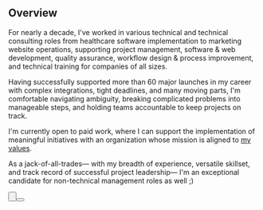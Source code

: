 <Heading level="h1" text="Project Leadership & Technical Consulting" />

<Status text="Open to Work" />

## Overview

For nearly a decade, I've worked in various technical and technical consulting roles from healthcare software implementation to marketing website operations, supporting project management, software & web development, quality assurance, workflow design & process improvement, and technical training for companies of all sizes.

Having successfully supported more than 60 major launches in my career with complex integrations, tight deadlines, and many moving parts, I'm comfortable navigating ambiguity, breaking complicated problems into manageable steps, and holding teams accountable to keep projects on track.

<span className="bold-underline">I'm currently open to paid work</span>, where I can support the implementation of meaningful initiatives with an organization whose mission is aligned to [my values](/work/spiritual).

As a jack-of-all-trades— with my breadth of experience, versatile skillset, and track record of successful project leadership— I'm an exceptional candidate for non-technical management roles as well ;)

<Button
  icon="download"
  text="Download Resume"
  link="https://drive.google.com/file/d/1iTvpI1tIrhsLtupMHxhMja_BJkFOAb55/view?usp=drive_link"
/>

<Button icon="contact" text="Email Me" link="mailto:d@rootedvision.co?Subject=Website Contact" />
